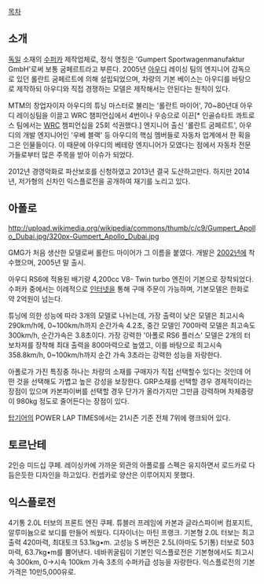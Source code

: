 [[목차]]

== 소개 ==
[[독일]] 소재의 [[수퍼카]] 제작업체로, 정식 명칭은 'Gumpert Sportwagenmanufaktur GmbH'로써 보통 굼페르트라고 부른다. 2005년 [[아우디]] 레이싱 팀의 엔지니어 감독으로 있던 롤란트 굼페르트에 의해 설립되었으며, 차량의 기본 베이스는 아우디를 바탕으로 제작하되 아우디와 직접 경쟁하는 모델은 제작해서는 안된다는 원칙이 있다.
 
MTM의 창업자이자 아우디의 튜닝 마스터로 불리는 '롤란트 마이어', 70~80년대 아우디 레이싱팀을 이끌고 WRC 챔피언십에서 4번이나 우승으로 이끈[* 인골슈타트 콰트로스 팀에서는 [[WRC]] 챔피언십을 25회 석권했다.] 엔지니어 출신 '롤란트 굼페르트', 아우디의 개발 엔지니어인 '우베 블랙' 등 아우디의 핵심 멤버들로 자동차 업계에서 한 획을 그은 인물들이다. 이 때문에 아우디의 베테랑 엔지니어가 모였다는 점에서 자동차 전문가들로부터 많은 주목을 받아 이슈가 되었다.

2012년 경영악화로 파산보호를 신청하였고 2013년 결국 도산하고만다. 하지만 2014년, 저가형의 신차인 익스플로전을 공개하여 재기를 노리고 있다.
== 아폴로 ==
http://upload.wikimedia.org/wikipedia/commons/thumb/c/c9/Gumpert_Apollo_Dubai.jpg/320px-Gumpert_Apollo_Dubai.jpg

GMG가 처음 생산한 모델로써 롤란드 마이어가 그 이름을 붙였다. 개발은 [[2002년]]에 착수했으며, 2005년 말 출시.

아우디 RS6에 적용된 배기량 4,200cc  V8- Twin turbo 엔진이 기본으로 장착되었다. 수퍼카 중에서는 이례적으로 [[인터넷]]을 통해 구매 주문이 가능하며, 기본모델은 한화로 약 2억원이 넘는다.

튜닝에 의한 성능에 따라 3개의 모델로 나뉘는데, 가장 출력이 낮은 모델은 최고시속 290km/h에, 0~100km/h까지 순간가속 4.2초, 중간 모델인 700마력 모델은 최고속도 300km/h, 순간가속은 3.8초이다. 가장 강력한 '아폴로 RS6 플러스' 모델은 2개의 터보차져를 장착해 최대 출력을 800마력으로 높였고, 이를 바탕으로 최고시속 358.8km/h, 0~100km/h까지 순간 가속 3초라는 강력한 성능을 자랑한다. 

아폴로가 가진 특징중 하나는 차량의 소재를 구매자가 직접 선택할수 있다는 것인데 어떤 것을 선택해도 가볍고 높은 강성을 보장한다. GRP소재를 선택할 경우 경제적이라는 장점이 있으며 카본파이버를 선택할 경우 단가가 올라가지만 그만큼 강력하며 차체중량이 980kg 정도로 줄어든다는 장점이 있다.

[[탑기어]]의 POWER LAP TIMES에서는 21시즌 기준 전체 7위에 랭크되어 있다.
== 토르난테 ==
2인승 미드십 쿠페. 레이싱카에 가까운 외관의 아폴로를 스펙은 유지하면서 로드카로 다듬은듯한 디자인을 하고있다. 컨셉카로 양산은 이루어지지 못했다.
== 익스플로전 ==
4기통 2.0L 터보의 프론트 엔진 쿠페. 튜블러 프레임에 카본과 글라스파이버 컴포지트, 알루미늄으로 보디를 만들어 씌웠다. 디자이너는 마틴 프랭크.
기본형 2.0L 터보는 최고출력 420마력, 최대토크 53.1kg•m. 고성능 S 버전은 2.5L(아마도 5기통) 터보로 503마력, 63.7kg•m를 뿜어낸다. 네바퀴굴림이 기본인 익스플로전은 기본형에서도 최고시속 300km, 0→시속 100km 가속 3초의 수퍼카급 성능을 자랑한다.
익스플로전의 기본 가격은 10만5,000유로.
